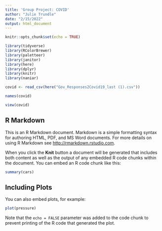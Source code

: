 ```yaml
---
title: 'Group Project: COVID'
author: "Julie Trundle"
date: "2/15/2022"
output: html_document
---
```


```r
knitr::opts_chunk$set(echo = TRUE)
```

```r
library(tidyverse)
library(RColorBrewer)
library(paletteer)
library(janitor)
library(here)
library(dplyr)
library(knitr)
library(naniar)
```

```r
covid <- read_csv(here("Gov_Responses2Covid19_last (1).csv"))
```

```r
names(covid)
```

```r
view(covid)
```

## R Markdown

This is an R Markdown document. Markdown is a simple formatting syntax for authoring HTML, PDF, and MS Word documents. For more details on using R Markdown see <http://rmarkdown.rstudio.com>.

When you click the **Knit** button a document will be generated that includes both content as well as the output of any embedded R code chunks within the document. You can embed an R code chunk like this:

```r
summary(cars)
```

## Including Plots

You can also embed plots, for example:

```r
plot(pressure)
```

Note that the `echo = FALSE` parameter was added to the code chunk to prevent printing of the R code that generated the plot.
